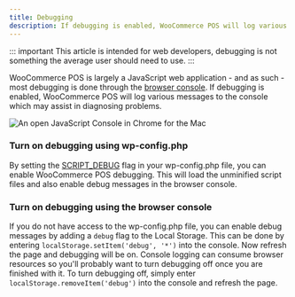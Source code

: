 ```yaml
---
title: Debugging
description: If debugging is enabled, WooCommerce POS will log various messages to the console which may assist in diagnosing problems.
---
```


::: important
This article is intended for web developers, debugging is not something the average user should need to use.
:::

WooCommerce POS is largely a JavaScript web application - and as such - most debugging is done through the [browser console](http://codex.wordpress.org/Using_Your_Browser_to_Diagnose_JavaScript_Errors).
If debugging is enabled, WooCommerce POS will log various messages to the console which may assist in diagnosing problems.

![An open JavaScript Console in Chrome for the Mac](https://wcpos.com/wp-content/uploads/2016/06/javascript-console.png "An open JavaScript Console in Chrome for the Mac")

### Turn on debugging using wp-config.php

By setting the [SCRIPT_DEBUG](https://codex.wordpress.org/Debugging_in_WordPress#SCRIPT_DEBUG) flag in your wp-config.php file, you can enable WooCommerce POS debugging.
This will load the unminified script files and also enable debug messages in the browser console.

### Turn on debugging using the browser console

If you do not have access to the wp-config.php file, you can enable debug messages by adding a `debug` flag to the Local Storage.
This can be done by entering `localStorage.setItem('debug', '*')` into the console.
Now refresh the page and debugging will be on. Console logging can consume browser resources so you'll probably want to turn debugging off once you are finished with it.
To turn debugging off, simply enter `localStorage.removeItem('debug')` into the console and refresh the page.
